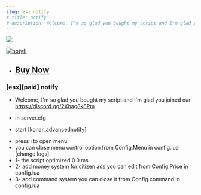 ```yaml
---
slug: esx_notify
# title: notify
# description: Welcome, I'm so glad you bought my script and I'm glad you joined our discord https://discord.gg/Q6VpZTueKF
---
```


![](https://media.discordapp.net/attachments/923389102890549278/1154645465078448198/notify.png?width=960&height=540)

[![notyfi](https://markdown-videos-api.jorgenkh.no/url?url=https%3A%2F%2Fyoutu.be%2FfJAKKdPiJVk)](https://youtu.be/fJAKKdPiJVk)

- ## <a href="https://egyptstudio.tebex.io/package/5173233" target="_blank">Buy Now</a>

### [esx][paid] notify

- Welcome, I'm so glad you bought my script and I'm glad you joined our https://discord.gg/2Xhag8k8Pm

- in server.cfg
- start [konar_advancednotify]

* press i to open menu
* you can close menu control option from Config.Menu in config.lua
[change logs]
* 1- the script optimized 0.0 ms
* 2- add money system for citizen ads you can edit from Config.Price in config.lua
* 3- add command system you can close it from Config.command in config.lua


